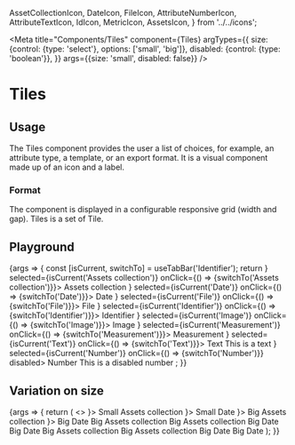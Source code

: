   AssetCollectionIcon,
  DateIcon,
  FileIcon,
  AttributeNumberIcon,
  AttributeTextIcon,
  IdIcon,
  MetricIcon,
  AssetsIcon,
} from '../../icons';

<Meta
  title="Components/Tiles"
  component={Tiles}
  argTypes={{
    size: {control: {type: 'select'}, options: ['small', 'big']}, disabled: {control: {type: 'boolean'}},
  }}
  args={{size: 'small', disabled: false}}
/>

# Tiles

## Usage

The Tiles component provides the user a list of choices, for example, an attribute type, a template, or an export format.
It is a visual component made up of an icon and a label.

### Format

The component is displayed in a configurable responsive grid (width and gap). Tiles is a set of Tile.

## Playground

<Canvas>
  <Story name="Standard">
    {args => {
      const [isCurrent, switchTo] = useTabBar('Identifier');
      return <Tiles {...args} >
        <Tile icon={<AssetCollectionIcon/>} selected={isCurrent('Assets collection')} onClick={() => {switchTo('Assets collection')}}>
          Assets collection
        </Tile>
        <Tile icon={<DateIcon/>} selected={isCurrent('Date')} onClick={() => {switchTo('Date')}}>
          Date
        </Tile>
        <Tile icon={<FileIcon/>} selected={isCurrent('File')} onClick={() => {switchTo('File')}}>
          File
        </Tile>
        <Tile icon={<IdIcon/>} selected={isCurrent('Identifier')} onClick={() => {switchTo('Identifier')}}>
          Identifier
        </Tile>
        <Tile icon={<AssetsIcon/>} selected={isCurrent('Image')} onClick={() => {switchTo('Image')}}>
          Image
        </Tile>
        <Tile icon={<MetricIcon/>} selected={isCurrent('Measurement')} onClick={() => {switchTo('Measurement')}}>
          Measurement
        </Tile>
        <Tile icon={<AttributeTextIcon/>} selected={isCurrent('Text')} onClick={() => {switchTo('Text')}}>
          Text
          <Tooltip>
            This is a text
          </Tooltip>
        </Tile>
        <Tile icon={<AttributeNumberIcon/>} selected={isCurrent('Number')} onClick={() => {switchTo('Number')}} disabled>
          Number
          <Tooltip>
            This is a disabled number
          </Tooltip>
        </Tile>
      </Tiles>;
    }}
  </Story>
</Canvas>

<ArgsTable story="Standard" />

## Variation on size

<Canvas>
  <Story name="Size">
    {args => {
      return (
        <>
          <Tiles size={'small'}>
            <Tile icon={<AssetCollectionIcon/>}>
              Small Assets collection
            </Tile>
            <Tile icon={<DateIcon/>}>
              Small Date
            </Tile>
          </Tiles>
          <Tiles size={'big'}>
            <Tile icon={<AssetCollectionIcon/>}>
              Big Assets collection
            </Tile>
            <Tile icon={<DateIcon/>}>
              Big Date
            </Tile>
          </Tiles>
          <Tiles size={'small'} inline={true}>
              <Tile>
                Big Assets collection
                <Tooltip direction={'bottom'}>Big Assets collection</Tooltip>
              </Tile>
              <Tile>
                Big Date
                <Tooltip direction={'bottom'}>Big Date</Tooltip>
              </Tile>
            </Tiles>
          <Tiles size={'big'} inline={true}>
            <Tile>
              Big Assets collection
              <Tooltip direction={'bottom'}>Big Assets collection</Tooltip>
            </Tile>
            <Tile>
              Big Date
              <Tooltip direction={'bottom'}>Big Date</Tooltip>
            </Tile>
          </Tiles>
        </>
      );
    }}
  </Story>
</Canvas>
